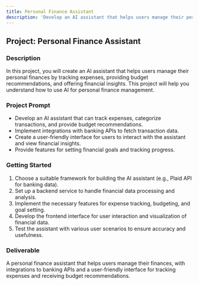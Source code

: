 ```yaml
---
title: Personal Finance Assistant
description: 'Develop an AI assistant that helps users manage their personal finances, track expenses, and provide budget recommendations.'
---
```


## Project: Personal Finance Assistant

### Description
In this project, you will create an AI assistant that helps users manage their personal finances by tracking expenses, providing budget recommendations, and offering financial insights. This project will help you understand how to use AI for personal finance management.

### Project Prompt
- Develop an AI assistant that can track expenses, categorize transactions, and provide budget recommendations.
- Implement integrations with banking APIs to fetch transaction data.
- Create a user-friendly interface for users to interact with the assistant and view financial insights.
- Provide features for setting financial goals and tracking progress.

### Getting Started
1. Choose a suitable framework for building the AI assistant (e.g., Plaid API for banking data).
2. Set up a backend service to handle financial data processing and analysis.
3. Implement the necessary features for expense tracking, budgeting, and goal setting.
4. Develop the frontend interface for user interaction and visualization of financial data.
5. Test the assistant with various user scenarios to ensure accuracy and usefulness.

### Deliverable
A personal finance assistant that helps users manage their finances, with integrations to banking APIs and a user-friendly interface for tracking expenses and receiving budget recommendations.
